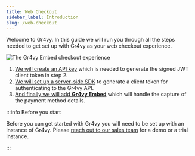```yaml
---
title: Web Checkout
sidebar_label: Introduction
slug: /web-checkout
---
```



Welcome to Gr4vy. In this guide we will run you through all the steps needed to
get set up with Gr4vy as your web checkout experience.

<Image src={embed} title="The Gr4vy Embed checkout experience" />

1. [We will create an API key][1] which is needed to generate the signed JWT client token in step 2.
2. [We will set up a server-side SDK][2] to generate a client token for 
   authenticating to the Gr4vy API.
3. [And finally we will add **Gr4vy Embed**][3] which will handle the capture of
   the payment method details.

:::info Before you start

Before you can get started with Gr4vy you will need to be set up with an
instance of Gr4vy. Please [reach out to our sales team](https://gr4vy.com) for a
demo or a trial instance.

:::

[1]: /web-checkout/key
[2]: /web-checkout/sdks
[3]: /web-checkout/embed

